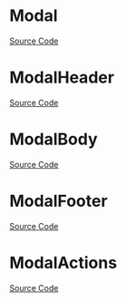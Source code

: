 
<Meta title="Feedback/Modal/Doc" />

# Modal

<Description of={Modal} />

[Source Code](https://github.com/Mezzanine-UI/mezzanine/blob/main/packages/react/src/Modal/Modal.tsx)

<ArgsTable of={Modal} />

# ModalHeader

<Description of={ModalHeader} />

[Source Code](https://github.com/Mezzanine-UI/mezzanine/blob/main/packages/react/src/Modal/ModalHeader.tsx)

<ArgsTable of={ModalHeader} />

# ModalBody

<Description of={ModalBody} />

[Source Code](https://github.com/Mezzanine-UI/mezzanine/blob/main/packages/react/src/Modal/ModalBody.tsx)

<ArgsTable of={ModalBody} />

# ModalFooter

<Description of={ModalFooter} />

[Source Code](https://github.com/Mezzanine-UI/mezzanine/blob/main/packages/react/src/Modal/ModalFooter.tsx)

<ArgsTable of={ModalFooter} />

# ModalActions

<Description of={ModalActions} />

[Source Code](https://github.com/Mezzanine-UI/mezzanine/blob/main/packages/react/src/Modal/ModalActions.tsx)

<ArgsTable of={ModalActions} />

